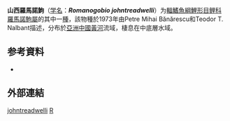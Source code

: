 {{Speciesbox
| name = 山西羅馬諾鮈
| status = NE
| status_system = IUCN3.1
| image = 
| genus = Romanogobio
| species = johntreadwelli
| authority = Banarescu & Nalbant, 1973
| synonyms = *''Gobio johntreadwelli''<br><small>Banarescu & Nalbant, 1973</small>
}}

'''山西羅馬諾鮈'''（[[学名|学名]]：'''''Romanogobio johntreadwelli'''''）为[[輻鰭魚綱|輻鰭魚綱]][[鯉形目|鯉形目]][[鲤科|鲤科]][[羅馬諾鮈屬|羅馬諾鮈屬]]的其中一[[種|種]]，該物種於1973年由Petre Mihai Bănărescu和Teodor T. Nalbant描述，分布於[[亞洲|亞洲]][[中國|中國]][[黃河|黃河]]流域，棲息在中底層水域。

== 参考資料 ==
{{refbegin}}
*{{FishBase_species|genus=Romanogobio|species=johntreadwelli|year=2011|month=12}}
{{refend}}

== 外部連結 ==
{{refbegin}}
{{Wikispecies-inline|Romanogobio johntreadwelli|山西羅馬諾鮈}}
{{refend}}
{{Taxonbar|from=Q3757254}}

[[Category:羅馬諾鮈屬|johntreadwelli]]
[[Category:1973年描述的鱼类|R]]


{{鯉形目小作品}}